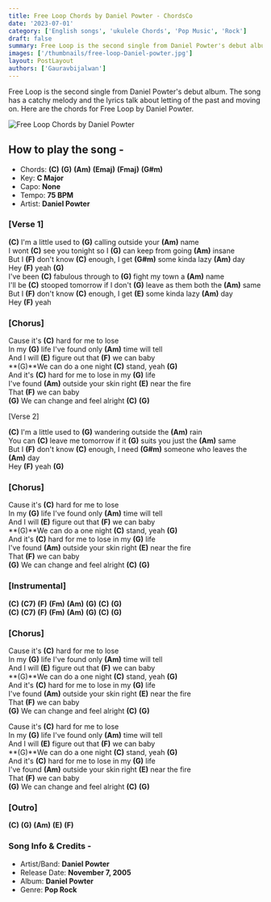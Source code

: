 ```yaml
---
title: Free Loop Chords by Daniel Powter - ChordsCo
date: '2023-07-01'
category: ['English songs', 'ukulele Chords', 'Pop Music', 'Rock']
draft: false
summary: Free Loop is the second single from Daniel Powter's debut album. The song has a catchy melody and the lyrics talk about letting of the past and moving on. Here are the chords for Free Loop by Daniel Powter.
images: ['/thumbnails/free-loop-Daniel-powter.jpg']
layout: PostLayout
authors: ['Gauravbijalwan']
---
```


Free Loop is the second single from Daniel Powter's debut album. The song has a catchy melody and the lyrics talk about letting of the past and moving on. Here are the chords for Free Loop by Daniel Powter.

![Free Loop Chords by Daniel Powter](/thumbnails/free-loop-Daniel-powter.jpg)

## How to play the song -

- Chords: **(C)** **(G)** **(Am)** **(Emaj)** **(Fmaj)** **(G#m)**
- Key: **C Major**
- Capo: **None**
- Tempo: **75 BPM**
- Artist: **Daniel Powter**

### \[Verse 1\]

**(C)** I'm a little used to **(G)** calling outside your **(Am)** name\
I wont **(C)** see you tonight so I **(G)** can keep from going **(Am)** insane\
But I **(F)** don't know **(C)** enough, I get **(G#m)** some kinda lazy **(Am)** day\
Hey **(F)** yeah **(G)**\
I've been **(C)** fabulous through to **(G)** fight my town a **(Am)** name\
I'll be **(C)** stooped tomorrow if I don't **(G)** leave as them both the **(Am)** same\
But I **(F)** don't know **(C)** enough, I get **(E)** some kinda lazy **(Am)** day\
Hey **(F)** yeah

### \[Chorus\]

Cause it's **(C)** hard for me to lose\
In my **(G)** life I've found only **(Am)** time will tell\
And I will **(E)** figure out that **(F)** we can baby\
**(G)**We can do a one night **(C)** stand, yeah **(G)**\
And it's **(C)** hard for me to lose in my **(G)** life\
I've found **(Am)** outside your skin right **(E)** near the fire\
That **(F)** we can baby\
**(G)** We can change and feel alright **(C)** **(G)**

\[Verse 2\]

**(C)** I'm a little used to **(G)** wandering outside the **(Am)** rain\
You can **(C)** leave me tomorrow if it **(G)** suits you just the **(Am)** same\
But I **(F)** don't know **(C)** enough, I need **(G#m)** someone who leaves the **(Am)** day\
Hey **(F)** yeah **(G)**

### \[Chorus\]

Cause it's **(C)** hard for me to lose\
In my **(G)** life I've found only **(Am)** time will tell\
And I will **(E)** figure out that **(F)** we can baby\
**(G)**We can do a one night **(C)** stand, yeah **(G)**\
And it's **(C)** hard for me to lose in my **(G)** life\
I've found **(Am)** outside your skin right **(E)** near the fire\
That **(F)** we can baby\
**(G)** We can change and feel alright **(C)** **(G)**

### \[Instrumental\]

**(C)** **(C7)** **(F)** **(Fm)** **(Am)** **(G)** **(C)** **(G)**\
**(C)** **(C7)** **(F)** **(Fm)** **(Am)** **(G)** **(C)** **(G)**

### \[Chorus\]

Cause it's **(C)** hard for me to lose\
In my **(G)** life I've found only **(Am)** time will tell\
And I will **(E)** figure out that **(F)** we can baby\
**(G)**We can do a one night **(C)** stand, yeah **(G)**\
And it's **(C)** hard for me to lose in my **(G)** life\
I've found **(Am)** outside your skin right **(E)** near the fire\
That **(F)** we can baby\
**(G)** We can change and feel alright **(C)** **(G)**

Cause it's **(C)** hard for me to lose\
In my **(G)** life I've found only **(Am)** time will tell\
And I will **(E)** figure out that **(F)** we can baby\
**(G)**We can do a one night **(C)** stand, yeah **(G)**\
And it's **(C)** hard for me to lose in my **(G)** life\
I've found **(Am)** outside your skin right **(E)** near the fire\
That **(F)** we can baby\
**(G)** We can change and feel alright **(C)** **(G)**

### \[Outro\]

**(C)** **(G)** **(Am)** **(E)** **(F)**

### Song Info & Credits -

- Artist/Band: **Daniel Powter**
- Release Date: **November 7, 2005**
- Album: **Daniel Powter**
- Genre: **Pop Rock**
